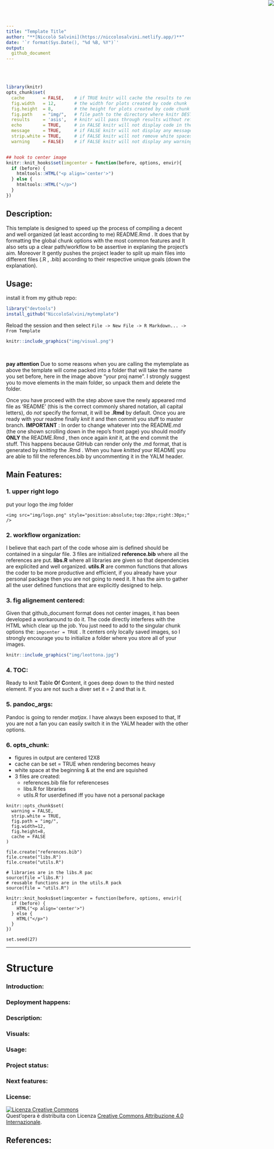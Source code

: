 ```yaml
---
title: "Template Title"
author: "**[Niccolò Salvini](https://niccolosalvini.netlify.app/)**"
date: '`r format(Sys.Date(), "%d %B, %Y")`'
output: 
  github_document
---
```


<img src="img/logo.png" style="position:absolute;top:0px;right:0px;"  />

<br> <br>

```r
library(knitr)
opts_chunk$set(
  cache       = FALSE,    # if TRUE knitr will cache the results to reuse in future knits
  fig.width   = 12,       # the width for plots created by code chunk
  fig.height  = 8,        # the height for plots created by code chunk
  fig.path    = "img/",   # file path to the directory where knitr DESTINATION shall store the graphics files
  results     = 'asis',   # knitr will pass through results without reformatting them
  echo        = TRUE,     # in FALSE knitr will not display code in the code chunk above it's results
  message     = TRUE,     # if FALSE knitr will not display any messages generated by code
  strip.white = TRUE,     # if FALSE knitr will not remove white spaces at the beg or end of code chunk
  warning     = FALSE)    # if FALSE knitr will not display any warning messages in the final document


## hook to center image
knitr::knit_hooks$set(imgcenter = function(before, options, envir){
  if (before) {
    htmltools::HTML("<p align='center'>")
  } else {
    htmltools::HTML("</p>")
  }
})


```


## Description:
This template is designed to speed up the process of compiling a decent and well organized (at least according to me) README.Rmd  .
It does that by formatting the global chunk options with the most common features and It also sets up a clear path/workflow to be assertive in explaning the project's aim. Moreover It gently pushes the project leader to split up main files into different files (.R , .bib) according to their respective unique goals (down the explanation). 


## Usage:
install it from my github repo:

```r
library("devtools")
install_github("NiccoloSalvini/mytemplate")
```

Reload the session and then select `File -> New File -> R Markdown... -> From Template`

```r
knitr::include_graphics("img/visual.png") 
```


<br> 

**pay attention**
Due to some reasons when you are calling the mytemplate as above the template will come packed into a folder that will take the name you set before, here in the image above "your proj name". I strongly suggest you to move elements in the main folder, so unpack them and delete the folder.

Once you have proceed with the step above save the newly appeared rmd file as 'README' (this is the correct commonly shared notation, all capital letters), do *not* specify the format, it will be **.Rmd** by default. Once you are ready with your readme finally *knit* it and then commit you stuff to master branch.
**IMPORTANT** : In order to change whatever into the README.md (the one shown scrolling down in the repo's front page) you should modify **ONLY** the README.Rmd , then once again *knit* it, at the end commit the stuff. This happens because GitHub can render only the .md format, that is generated by _knitting_ the .Rmd  . When you have _knitted_ your README you are able to fill the references.bib by uncommenting it in the YALM header.

## Main Features:

### 1. upper right logo

put your logo the _img_ folder
```
<img src="img/logo.png" style="position:absolute;top:20px;right:30px;"  />

```
### 2. workflow organization:
I believe that each part of the code whose aim is defined should be contained in a singular file. 
3 files are initialized **reference.bib** where all the references are put. **libs.R** where all libraries are given so that dependencies are explicited and well organized. **utils.R** are common functions that allows the coder to be more productive and efficient, if you already have your personal package then you are not going to need it. It has the aim to gather all the user defined functions that are explicitly designed to help.
  
  
### 3. fig alignement centered: 
Given that github_document format does not center images, it has been developed a workaround to do it. The code directly interferes with the HTML which clear up the job. You just need to add to the singular chunk options the:  `imgcenter = TRUE` . It centers only locally saved images, so I strongly encourage you to initialize a folder where you store all of your images.
  
```r
knitr::include_graphics("img/leottona.jpg") 
```
### 4. TOC:
Ready to knit **T**able **O**f **C**ontent, it goes deep down to the third nested element. If you are not such a diver set it = 2 and that is it.

### 5. pandoc_args:
Pandoc is going to render *matjax*. I have always been exposed to that, If you are not a fan you can easily switch it in the YALM header with the other options.


### 6. opts_chunk: 

- figures in output are centered 12X8
- cache can be set = TRUE when rendering becomes heavy 
- white space at the beginning & at the end are squished
- 3 files are created:
  - references.bib file for referenceses
  - libs.R for libraries
  - utils.R for userdefined iff you have not a personal package


```
knitr::opts_chunk$set(
  warning = FALSE,  
  strip.white = TRUE,     
  fig.path = "img/",
  fig.width=12,
  fig.height=8,
  cache = FALSE           
)

file.create("references.bib")
file.create("libs.R")
file.create("utils.R")

# libraries are in the libs.R pac
source(file ='libs.R')
# reusable functions are in the utils.R pack
source(file = "utils.R")

knitr::knit_hooks$set(imgcenter = function(before, options, envir){
  if (before) {
    HTML("<p align='center'>")
  } else {
    HTML("</p>")
  }
})

set.seed(27)
```


---
# Structure

### Introduction:

### Deployment happens:

### Description:

### Visuals:

### Usage:

### Project status:

### Next features:

### License:

<a rel="license" href="http://creativecommons.org/licenses/by/4.0/"><img alt="Licenza Creative Commons" style="border-width:0" src="https://i.creativecommons.org/l/by/4.0/88x31.png" /></a><br />Quest'opera è distribuita con Licenza <a rel="license" href="http://creativecommons.org/licenses/by/4.0/">Creative Commons Attribuzione 4.0 Internazionale</a>.

## References:
